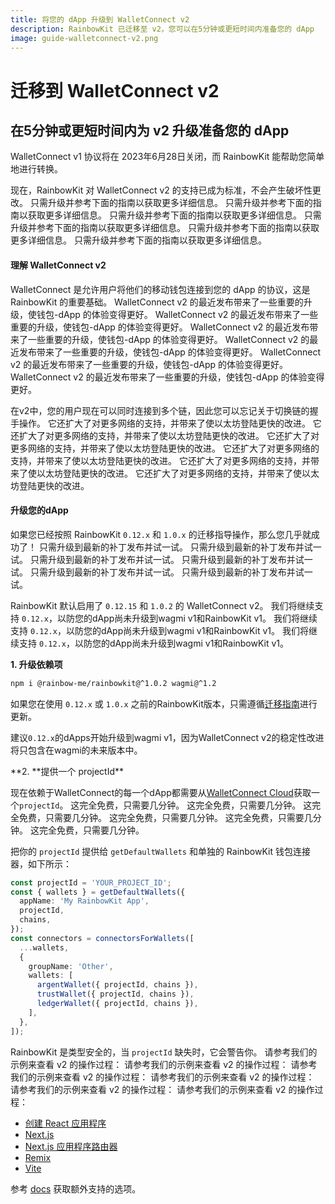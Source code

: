 ```yaml
---
title: 将您的 dApp 升级到 WalletConnect v2
description: RainbowKit 已迁移至 v2，您可以在5分钟或更短时间内准备您的 dApp
image: guide-walletconnect-v2.png
---
```


# 迁移到 WalletConnect v2

## 在5分钟或更短时间内为 v2 升级准备您的 dApp

WalletConnect v1 协议将在 2023年6月28日关闭，而 RainbowKit 能帮助您简单地进行转换。

现在，RainbowKit 对 WalletConnect v2 的支持已成为标准，不会产生破坏性更改。 只需升级并参考下面的指南以获取更多详细信息。 只需升级并参考下面的指南以获取更多详细信息。 只需升级并参考下面的指南以获取更多详细信息。 只需升级并参考下面的指南以获取更多详细信息。 只需升级并参考下面的指南以获取更多详细信息。 只需升级并参考下面的指南以获取更多详细信息。

#### 理解 WalletConnect v2

WalletConnect 是允许用户将他们的移动钱包连接到您的 dApp 的协议，这是 RainbowKit 的重要基础。 WalletConnect v2 的最近发布带来了一些重要的升级，使钱包-dApp 的体验变得更好。 WalletConnect v2 的最近发布带来了一些重要的升级，使钱包-dApp 的体验变得更好。 WalletConnect v2 的最近发布带来了一些重要的升级，使钱包-dApp 的体验变得更好。 WalletConnect v2 的最近发布带来了一些重要的升级，使钱包-dApp 的体验变得更好。 WalletConnect v2 的最近发布带来了一些重要的升级，使钱包-dApp 的体验变得更好。 WalletConnect v2 的最近发布带来了一些重要的升级，使钱包-dApp 的体验变得更好。

在v2中，您的用户现在可以同时连接到多个链，因此您可以忘记关于切换链的握手操作。 它还扩大了对更多网络的支持，并带来了使以太坊登陆更快的改进。 它还扩大了对更多网络的支持，并带来了使以太坊登陆更快的改进。 它还扩大了对更多网络的支持，并带来了使以太坊登陆更快的改进。 它还扩大了对更多网络的支持，并带来了使以太坊登陆更快的改进。 它还扩大了对更多网络的支持，并带来了使以太坊登陆更快的改进。 它还扩大了对更多网络的支持，并带来了使以太坊登陆更快的改进。

#### 升级您的dApp

如果您已经按照 RainbowKit `0.12.x` 和 `1.0.x` 的迁移指导操作，那么您几乎就成功了！ 只需升级到最新的补丁发布并试一试。 只需升级到最新的补丁发布并试一试。 只需升级到最新的补丁发布并试一试。 只需升级到最新的补丁发布并试一试。 只需升级到最新的补丁发布并试一试。 只需升级到最新的补丁发布并试一试。

RainbowKit 默认启用了 `0.12.15` 和 `1.0.2` 的 WalletConnect v2。 我们将继续支持 `0.12.x`，以防您的dApp尚未升级到wagmi v1和RainbowKit v1。 我们将继续支持 `0.12.x`，以防您的dApp尚未升级到wagmi v1和RainbowKit v1。 我们将继续支持 `0.12.x`，以防您的dApp尚未升级到wagmi v1和RainbowKit v1。

**1. 升级依赖项**

```bash
npm i @rainbow-me/rainbowkit@^1.0.2 wagmi@^1.2
```

如果您在使用 `0.12.x` 或 `1.0.x` 之前的RainbowKit版本，只需遵循[迁移指南](/docs/migration-guide)进行更新。

建议`0.12.x`的dApps开始升级到wagmi v1，因为WalletConnect v2的稳定性改进将只包含在wagmi的未来版本中。

**2. **提供一个 projectId\*\*

现在依赖于WalletConnect的每一个dApp都需要从[WalletConnect Cloud](https://cloud.walletconnect.com/)获取一个`projectId`。 这完全免费，只需要几分钟。 这完全免费，只需要几分钟。 这完全免费，只需要几分钟。 这完全免费，只需要几分钟。 这完全免费，只需要几分钟。 这完全免费，只需要几分钟。

把你的 `projectId` 提供给 `getDefaultWallets` 和单独的 RainbowKit 钱包连接器，如下所示：

```ts
const projectId = 'YOUR_PROJECT_ID';
const { wallets } = getDefaultWallets({
  appName: 'My RainbowKit App',
  projectId,
  chains,
});
const connectors = connectorsForWallets([
  ...wallets,
  {
    groupName: 'Other',
    wallets: [
      argentWallet({ projectId, chains }),
      trustWallet({ projectId, chains }),
      ledgerWallet({ projectId, chains }),
    ],
  },
]);
```

RainbowKit 是类型安全的，当 `projectId` 缺失时，它会警告你。 请参考我们的示例来查看 v2 的操作过程： 请参考我们的示例来查看 v2 的操作过程： 请参考我们的示例来查看 v2 的操作过程： 请参考我们的示例来查看 v2 的操作过程： 请参考我们的示例来查看 v2 的操作过程： 请参考我们的示例来查看 v2 的操作过程：

- [创建 React 应用程序](https://codesandbox.io/p/sandbox/github/rainbow-me/rainbowkit/tree/main/examples/with-create-react-app)
- [Next.js](https://codesandbox.io/p/sandbox/github/rainbow-me/rainbowkit/tree/main/examples/with-next)
- [Next.js 应用程序路由器](https://codesandbox.io/p/sandbox/github/rainbow-me/rainbowkit/tree/main/examples/with-next-app)
- [Remix](https://codesandbox.io/p/sandbox/github/rainbow-me/rainbowkit/tree/main/examples/with-remix)
- [Vite](https://codesandbox.io/p/sandbox/github/rainbow-me/rainbowkit/tree/main/examples/with-vite)

参考 [docs](https://www.rainbowkit.com/docs/custom-wallet-list#walletconnect) 获取额外支持的选项。
